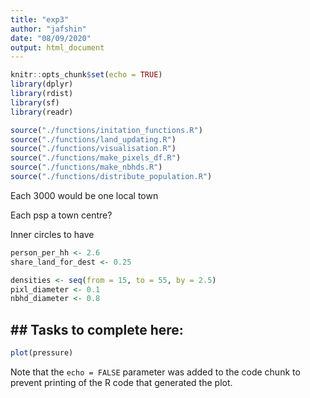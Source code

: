 ```yaml
---
title: "exp3"
author: "jafshin"
date: "08/09/2020"
output: html_document
---
```


```r
knitr::opts_chunk$set(echo = TRUE)
library(dplyr)
library(rdist)
library(sf)
library(readr)

source("./functions/initation_functions.R")
source("./functions/land_updating.R")
source("./functions/visualisation.R")
source("./functions/make_pixels_df.R")
source("./functions/make_nbhds.R")
source("./functions/distribute_population.R")
```

Each 3000 would be one local town

Each psp a town centre?
  
Inner circles to have 

```r
person_per_hh <- 2.6
share_land_for_dest <- 0.25

densities <- seq(from = 15, to = 55, by = 2.5)
pixl_diameter <- 0.1
nbhd_diameter <- 0.8
```

## Tasks to complete here:
- 

```r
plot(pressure)
```

Note that the `echo = FALSE` parameter was added to the code chunk to prevent printing of the R code that generated the plot.

